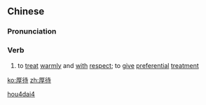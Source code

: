 ==Chinese==
{{zh-forms}}

===Pronunciation===
{{zh-pron
|m=hòudài
|c=hau5 doi6
|cat=v
}}

===Verb===
{{zh-verb}}

# {{lb|zh|literary}} to [[treat]] [[warmly]] and [[with]] [[respect]]; to [[give]] [[preferential]] [[treatment]]

[[Category:Mandarin literary terms|hou4dai4]]

[[ko:厚待]]
[[zh:厚待]]